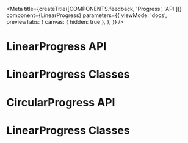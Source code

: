 
<Meta
  title={createTitle([COMPONENTS.feedback, 'Progress', 'API'])}
  component={LinearProgress}
  parameters={{
    viewMode: 'docs',
    previewTabs: {
      canvas: { hidden: true },
    },
  }}
/>

# LinearProgress API

<ArgsTable of={LinearProgress} />

# LinearProgress Classes

<ArgsTable of={LinearClassesDummy} />

# CircularProgress API

<ArgsTable of={CircularProgress} />

# LinearProgress Classes

<ArgsTable of={CircularClassesDummy} />

